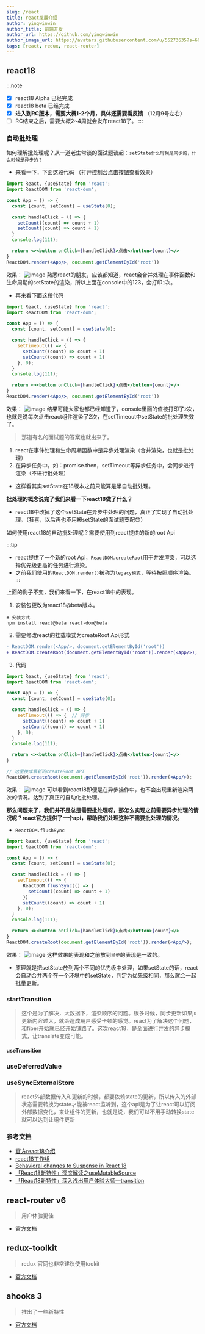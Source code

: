 ```yaml
---
slug: /react
title: react发展介绍
author: yingwinwin
author_title: 前端开发
author_url: https://github.com/yingwinwin
author_image_url: https://avatars.githubusercontent.com/u/55273635?s=60&v=4
tags: [react, redux, react-router]
---
```


## react18
:::note
- [x] react18 Alpha 已经完成
- [x] react18 beta 已经完成
- [x] **进入到RC版本，需要大概1-2个月，具体还需要看反馈** （12月9号左右）
- [ ] RC结束之后，需要大概2~4周就会发布react18了。
:::

### 自动批处理
如何理解批处理呢？从一道老生常谈的面试题谈起：`setState什么时候是同步的，什么时候是异步的？`
- 来看一下，下面这段代码 （打开控制台点击按钮查看效果）
```jsx
import React, {useState} from 'react';
import ReactDOM from 'react-dom';

const App = () => {
  const [count, setCount] = useState(0);

  const handleClick = () => {
    setCount((count) => count + 1)
    setCount((count) => count + 1)
  }
  console.log(111);

  return <><button onClick={handleClick}>点击</button>{count}</>
}
ReactDOM.render(<App/>, document.getElementById('root'))
```
效果：
![image](./img/20211212150110.gif)
熟悉react的朋友，应该都知道，react会合并处理在事件函数和生命周期的setState的渲染，所以上面在console中的123，会打印`1`次。

- 再来看下面这段代码
```jsx {8,11}
import React, {useState} from 'react';
import ReactDOM from 'react-dom';

const App = () => {
  const [count, setCount] = useState(0);

  const handleClick = () => {
    setTimeout(() => {
      setCount((count) => count + 1)
      setCount((count) => count + 1)
    }, 0);
  }
  console.log(111);

  return <><button onClick={handleClick}>点击</button>{count}</>
}
ReactDOM.render(<App/>, document.getElementById('root'))
```
效果：
![image](./img/20211212150113.gif)
结果可能大家也都已经知道了，console里面的值被打印了`2`次，也就是说每次点击react组件渲染了2次，在setTimeout中setState的批处理失效了。

> 那道有名的面试题的答案也就出来了。
1. react在事件处理和生命周期函数中是异步处理渲染（合并渲染，也就是批处理）
2. 在异步任务中，如：promise.then，setTimeout等异步任务中，会同步进行渲染（不进行批处理）
- 这样看其实setState在18版本之前只能算是半自动批处理。

**批处理的概念说完了我们来看一下react18做了什么？**
- react18中改掉了这个setState在异步中处理的问题，真正了实现了自动批处理。（狂喜，以后再也不用被setState的面试题支配:sunglasses:）


如何使用react18的自动批处理呢？需要使用到react提供的新的root Api

:::tip
- react提供了一个新的root Api，`ReactDOM.createRoot`用于并发渲染，可以选择优先级更高的任务进行渲染。
- 之前我们使用的`ReactDOM.render()`被称为`legacy模式`，等待按照顺序渲染。
:::

上面的例子不变，我们来看一下，在react18中的表现。
1. 安装包更改为react18@beta版本。
```shell
# 安装方式
npm install react@beta react-dom@beta
```
2. 需要修改react的挂载模式为createRoot Api形式
```diff jsx 
- ReactDOM.render(<App/>, document.getElementById('root'))
+ ReactDOM.createRoot(document.getElementById('root')).render(<App/>);
```
3. 代码 
```jsx
import React, {useState} from 'react';
import ReactDOM from 'react-dom';

const App = () => {
  const [count, setCount] = useState(0);

  const handleClick = () => {
    setTimeout(() => {  // 异步
      setCount((count) => count + 1)
      setCount((count) => count + 1)
    }, 0);
  }
  console.log(111);

  return <><button onClick={handleClick}>点击</button>{count}</>
}

// 这里换成最新的createRoot API
ReactDOM.createRoot(document.getElementById('root')).render(<App/>);
```
效果：
![image](./img/20211212150110.gif)
可以看到react18即便是在异步操作中，也不会出现重新渲染两次的情况。达到了真正的自动化批处理。

**那么问题来了，我们并不是总是需要批处理呀，那怎么实现之前需要异步处理的情况呢？react官方提供了一个api，帮助我们处理这种不需要批处理的情况。**
- `ReactDOM.flushSync`
```jsx {9-11}
import React, {useState} from 'react';
import ReactDOM from 'react-dom';

const App = () => {
  const [count, setCount] = useState(0);

  const handleClick = () => {
    setTimeout(() => {
      ReactDOM.flushSync(() => {
        setCount((count) => count + 1)
      })
      setCount((count) => count + 1)
    }, 0);
  }
  console.log(111);

  return <><button onClick={handleClick}>点击</button>{count}</>
}
ReactDOM.createRoot(document.getElementById('root')).render(<App/>);
```
效果：
![image](./img/20211212150113.gif)
这样效果的表现和之前放到`异步`的表现是一致的。

- 原理就是把setState放到两个不同的优先级中处理，如果setState的话，react会自动合并两个在一个环境中的setState，判定为优先级相同，那么就会一起批量更新。

<!-- ### Suspense
- react在16.x的时候就已经支持了这个api，但是当时的实现方式，并不是真正的异步更新。在react18中，完成了对这个api的改造
1. Legacy Suspense 中，同级兄弟组件会立即从 DOM 上卸载（mounted），相关的 effects 和生命周期会被触发，最后会隐藏这个组件。具体可以查看[代码示例](https://codesandbox.io/s/keen-banach-nzut8?file=/src/App.js)。
2. Concurrent Suspense 中，同级兄弟组件并不会从 DOM 上卸载，相关的 effects 和生命周期会在 ComponentThatSuspends 处理完成时触发。具体可以查看[代码示例](https://codesandbox.io/s/romantic-architecture-ht3qi?file=/src/App.js)。 -->

### startTransition
> 这个是为了解决，大数据下，渲染顺序的问题。很多时候，同步更新如果js更新内容过大，就会造成用户感受卡顿的感觉。react为了解决这个问题，和fiber开始就已经开始铺路了。这次react18，是全面进行并发的异步模式，让translate变成可能。

#### useTransition

### useDeferredValue

### useSyncExternalStore
> react外部数据传入和更新的时候，都要依赖state的更新，所以传入的外部状态需要转换为state才能被react监听到，这个api是为了让react可以订阅外部数据变化，来让组件的更新，也就是说，我们可以不用手动转换state就可以达到让组件更新


### 参考文档
- [官方react18介绍](https://react.docschina.org/blog/2021/06/08/the-plan-for-react-18.html)
- [react18工作组](https://github.com/reactwg/react-18/discussions/categories/announcement)
- [Behavioral changes to Suspense in React 18](https://github.com/reactwg/react-18/discussions/7)
- [「React18新特性」深度解读之useMutableSource](https://juejin.cn/post/7026210002042011655#heading-0)
- [「React18新特性」深入浅出用户体验大师—transition](https://juejin.cn/post/7027995169211285512)

## react-router v6
> 用户体验更佳
- [官方文档](https://reactrouter.com/)

## redux-toolkit
> redux 官网也非常建议使用tookit

- [官方文档](https://redux-toolkit.js.org/)

## ahooks 3
> 推出了一些新特性
- [官方文档](https://ahooks.gitee.io/zh-CN/hooks/use-request/index)